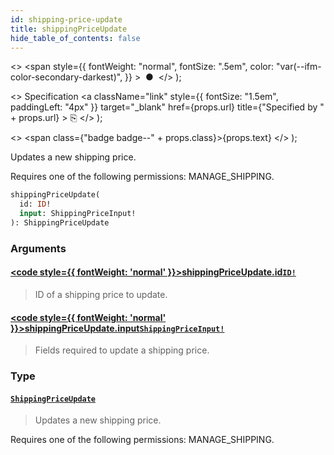 ```yaml
---
id: shipping-price-update
title: shippingPriceUpdate
hide_table_of_contents: false
---
```


  <>
    <span
      style={{
        fontWeight: "normal",
        fontSize: ".5em",
        color: "var(--ifm-color-secondary-darkest)",
      }}
    >
      &nbsp;●&nbsp;
    </span>
  </>
);

  <>
    Specification
    <a
      className="link"
      style={{ fontSize: "1.5em", paddingLeft: "4px" }}
      target="\_blank"
      href={props.url}
      title={"Specified by " + props.url}
    >
      ⎘
    </a>
  </>
);

  <>
    <span class={"badge badge--" + props.class}>{props.text}</span>
  </>
);

Updates a new shipping price.

Requires one of the following permissions: MANAGE_SHIPPING.

```graphql
shippingPriceUpdate(
  id: ID!
  input: ShippingPriceInput!
): ShippingPriceUpdate
```

### Arguments

#### [<code style={{ fontWeight: 'normal' }}>shippingPriceUpdate.<b>id</b></code>](#)<Bullet />[`ID!`](../../api-reference/scalars/id) <Badge class="secondary" text="non-null"/> <Badge class="secondary" text="scalar"/>

> ID of a shipping price to update.

#### [<code style={{ fontWeight: 'normal' }}>shippingPriceUpdate.<b>input</b></code>](#)<Bullet />[`ShippingPriceInput!`](../../api-reference/inputs/shipping-price-input) <Badge class="secondary" text="non-null"/> <Badge class="secondary" text="input"/>

> Fields required to update a shipping price.

### Type

#### [`ShippingPriceUpdate`](../../api-reference/objects/shipping-price-update) <Badge class="secondary" text="object"/>

> Updates a new shipping price.

Requires one of the following permissions: MANAGE_SHIPPING.

>

